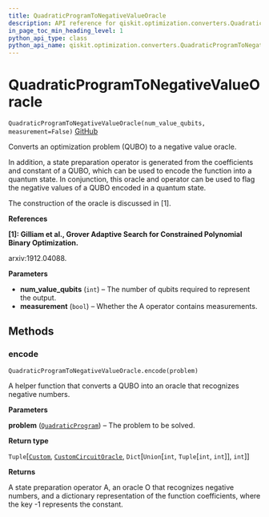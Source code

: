 ```yaml
---
title: QuadraticProgramToNegativeValueOracle
description: API reference for qiskit.optimization.converters.QuadraticProgramToNegativeValueOracle
in_page_toc_min_heading_level: 1
python_api_type: class
python_api_name: qiskit.optimization.converters.QuadraticProgramToNegativeValueOracle
---
```


# QuadraticProgramToNegativeValueOracle

<span id="qiskit.optimization.converters.QuadraticProgramToNegativeValueOracle" />

`QuadraticProgramToNegativeValueOracle(num_value_qubits, measurement=False)` [GitHub](https://github.com/qiskit-community/qiskit-aqua/tree/0.7.3/qiskit/optimization/converters/quadratic_program_to_negative_value_oracle.py "view source code")

Converts an optimization problem (QUBO) to a negative value oracle.

In addition, a state preparation operator is generated from the coefficients and constant of a QUBO, which can be used to encode the function into a quantum state. In conjunction, this oracle and operator can be used to flag the negative values of a QUBO encoded in a quantum state.

The construction of the oracle is discussed in \[1].

**References**

**\[1]: Gilliam et al., Grover Adaptive Search for Constrained Polynomial Binary Optimization.**

arxiv:1912.04088.

**Parameters**

*   **num\_value\_qubits** (`int`) – The number of qubits required to represent the output.
*   **measurement** (`bool`) – Whether the A operator contains measurements.

## Methods

### encode

<span id="qiskit.optimization.converters.QuadraticProgramToNegativeValueOracle.encode" />

`QuadraticProgramToNegativeValueOracle.encode(problem)`

A helper function that converts a QUBO into an oracle that recognizes negative numbers.

**Parameters**

**problem** ([`QuadraticProgram`](qiskit.optimization.problems.QuadraticProgram "qiskit.optimization.problems.quadratic_program.QuadraticProgram")) – The problem to be solved.

**Return type**

`Tuple`\[[`Custom`](qiskit.aqua.components.initial_states.Custom "qiskit.aqua.components.initial_states.custom.Custom"), [`CustomCircuitOracle`](qiskit.aqua.components.oracles.CustomCircuitOracle "qiskit.aqua.components.oracles.custom_circuit_oracle.CustomCircuitOracle"), `Dict`\[`Union`\[`int`, `Tuple`\[`int`, `int`]], `int`]]

**Returns**

A state preparation operator A, an oracle O that recognizes negative numbers, and a dictionary representation of the function coefficients, where the key -1 represents the constant.

